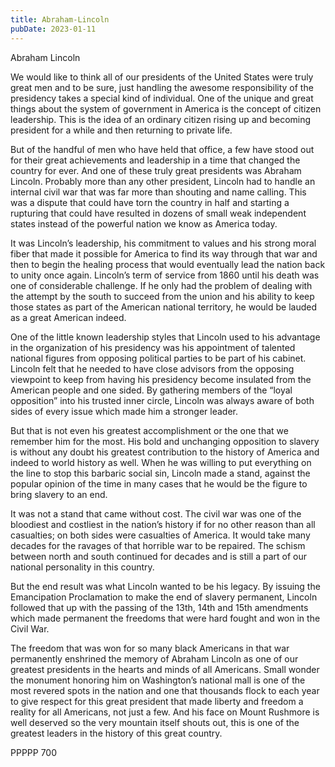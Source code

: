 ```yaml
---
title: Abraham-Lincoln
pubDate: 2023-01-11
---
```


Abraham Lincoln

We would like to think all of our presidents of the United States were truly great men and to be sure, just handling the awesome responsibility of the presidency takes a special kind of individual.  One of the unique and great things about the system of government in America is the concept of citizen leadership.  This is the idea of an ordinary citizen rising up and becoming president for a while and then returning to private life.

But of the handful of men who have held that office, a few have stood out for their great achievements and leadership in a time that changed the country for ever.  And one of these truly great presidents was Abraham Lincoln.  Probably more than any other president, Lincoln had to handle an internal civil war that was far more than shouting and name calling.  This was a dispute that could have torn the country in half and starting a rupturing that could have resulted in dozens of small weak independent states instead of the powerful nation we know as America today.

It was Lincoln’s leadership, his commitment to values and his strong moral fiber that made it possible for America to find its way through that war and then to begin the healing process that would eventually lead the nation back to unity once again.  Lincoln’s term of service from 1860 until his death was one of considerable challenge.  If he only had the problem of dealing with the attempt by the south to succeed from the union and his ability to keep those states as part of the American national territory, he would be lauded as a great American indeed.

One of the little known leadership styles that Lincoln used to his advantage in the organization of his presidency was his appointment of talented national figures from opposing political parties to be part of his cabinet.  Lincoln felt that he needed to have close advisors from the opposing viewpoint to keep from having his presidency become insulated from the American people and one sided.  By gathering members of the “loyal opposition” into his trusted inner circle, Lincoln was always aware of both sides of every issue which made him a stronger leader.

But that is not even his greatest accomplishment or the one that we remember him for the most.  His bold and unchanging opposition to slavery is without any doubt his greatest contribution to the history of America and indeed to world history as well.  When he was willing to put everything on the line to stop this barbaric social sin, Lincoln made a stand, against the popular opinion of the time in many cases that he would be the figure to bring slavery to an end.

It was not a stand that came without cost.  The civil war was one of the bloodiest and costliest in the nation’s history if for no other reason than all casualties; on both sides were casualties of America.  It would take many decades for the ravages of that horrible war to be repaired.  The schism between north and south continued for decades and is still a part of our national personality in this country.

But the end result was what Lincoln wanted to be his legacy.  By issuing the Emancipation Proclamation to make the end of slavery permanent, Lincoln followed that up with the passing of the 13th, 14th and 15th amendments which made permanent the freedoms that were hard fought and won in the Civil War.  

The freedom that was won for so many black Americans in that war permanently enshrined the memory of Abraham Lincoln as one of our greatest presidents in the hearts and minds of all Americans.  Small wonder the monument honoring him on Washington’s national mall is one of the most revered spots in the nation and one that thousands flock to each year to give respect for this great president that made liberty and freedom a reality for all Americans, not just a few.  And his face on Mount Rushmore is well deserved so the very mountain itself shouts out, this is one of the greatest leaders in the history of this great country.

PPPPP 700